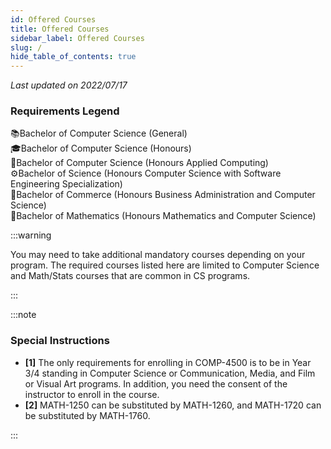 ```yaml
---
id: Offered Courses
title: Offered Courses
sidebar_label: Offered Courses
slug: /
hide_table_of_contents: true
---
```


_Last updated on 2022/07/17_

### Requirements Legend

📚Bachelor of Computer Science (General)<br/>
🎓Bachelor of Computer Science (Honours)<br/>
📲Bachelor of Computer Science (Honours Applied Computing)<br/>
⚙Bachelor of Science (Honours Computer Science with Software Engineering Specialization)<br/>
👔Bachelor of Commerce (Honours Business Administration and Computer Science)<br/>
📐Bachelor of Mathematics (Honours Mathematics and Computer Science)<br/>

:::warning

You may need to take additional mandatory courses depending on your program. The required courses listed here are limited to Computer Science and Math/Stats courses that are common in CS programs.

:::


<BuildJsonTable />

:::note

### Special Instructions

-   **[1]** The only requirements for enrolling in COMP-4500 is to be in Year 3/4 standing in Computer Science or
    Communication, Media, and Film or Visual Art programs. In addition, you need the consent of the instructor to enroll in the course.
-   **[2]** MATH-1250 can be substituted by MATH-1260, and MATH-1720 can be substituted by MATH-1760.

:::
